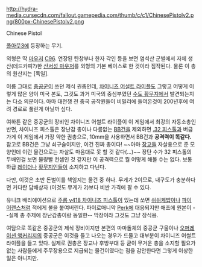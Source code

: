 http://hydra-media.cursecdn.com/fallout.gamepedia.com/thumb/c/c1/ChinesePistolv2.png/800px-ChinesePistolv2.png

Chinese Pistol

[[폴아웃3]]에 등장하는 무기.

외형은 딱 [[마우저]] [[C96]]. 연장된 탄창부나 한자 각인 등을 보면 염석산 군벌에서 자체 생산(데드카피?)한 [http://www.imfdb.org/w/images/4/40/C96-10.jpg 산서성 마우저]를 외형의 기본 베이스로 한 것이라 짐작된다. 물론 이 총의 원산지는 [독일].

이름 그대로 [[중공군]]이 쓰던 제식 권총인데, [[차이니즈 어설트 라이플]]도 그렇고 어떻게 이렇게 많은 양이 미국 본토, 그것도 과거 미국의 중심부였던 [[수도 황무지]]에서 발견되는지는 다소 의문이다. 아마 대전쟁 전 중국 공작원들이 비밀리에 들여온것이 200년후에 여려 경로로 풀린게 아닐까 싶다.

여하튼 같은 중공군의 장비인 차이니즈 어썰트 라이플이 이 게임에서 최강의 자동소총인 반면, 차이니즈 피스톨은 장난감 총이나 다름없는 [[BB건]]을 제외하면 [[.32 피스톨]]과 버금가게 이 게임에서 가장 약한 권총으로, 10mm을 사용하면서 BB건과 '''공격력이 똑같다.''' 참고로 BB건은 그냥 쇠구슬이지만, 이건 진짜 총이다! ~~아마 [[장교]]들 자살용으로 준 모양인데 이런 물건으로는 자살도 마음대로 못 할 것 같다(...)~~ 장탄 수가 32 피스톨의 두배인걸 보면 물량빨 컨셉인 것 같지만 이 공격력으로 뭘 어떻게 해볼 수는 없다. 보통 하급 [[레이더]]나 [[황무지인]]들이 소지하고 다닌다.

다만, 이것은 초반 돈벌이를 책임지는 물건 중 하나. 무게가 2이므로, 내구도가 충분하다면 커다란 담배상자 (이것도 무게가 2)보다 비싼 가격에 팔 수 있다.

유니크 배리에이션으로 [[주롱 v418 차이니즈 피스톨]]이 있는데 쏘면 [[쉬쉬케밥]]이나 [[파이어랜스]]처럼 적에게 불을 붙여버린다. 파이로매니악 [[Perk]]에 대응되지만 애초에 원본이 --실제 총 주제에 장난감총이랑 동일한-- 막장이라 그것도 그냥 장식용.

여담으로 똑같은 중공군의 제식 장비이지만 본편의 마마돌체의 중공군 구울이나 [[오퍼레이션 앵커리지]]의 중공군은 이것을 들고 나오는 경우가 드물고 대부분이 차이니즈 어썰트 라이플을 들고 있다. 실제로 권총은 장교나 후방부대 등 굳이 무거운 총을 소지할 필요가 없는 사람들에게 주무장용으로 지급되는 물건이였다는 점을 감안한다면 그렇게 이상한 일은 아니지만.
